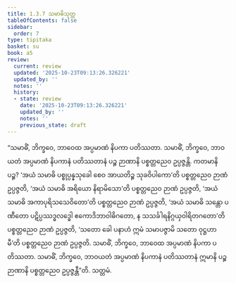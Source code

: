 ```yaml
---
title: 1.3.7 သမာဓိသုတ္တ
tableOfContents: false
sidebar:
  order: 7
type: tipitaka
basket: su
book: a5
review:
  current: review
  updated: '2025-10-23T09:13:26.326221'
  updated_by: ''
  notes: ''
  history:
  - state: review
    date: '2025-10-23T09:13:26.326221'
    updated_by: ''
    notes: ''
    previous_state: draft
---
```



<ReviewStatus review={frontmatter.review} showDetails={true} />

<HypothesisAnnotation frontmatter={frontmatter} />

<DynamicBreadcrumb />

<Division number="27" book="a5" e="ch" v="16" p="20">

<Paragraph number="103" book="a5">
“သမာဓိံ, ဘိက္ခဝေ, ဘာဝေထ အပ္ပမာဏံ နိပကာ ပတိဿတာ. သမာဓိံ, ဘိက္ခဝေ, ဘာဝယတံ အပ္ပမာဏံ နိပကာနံ ပတိဿတာနံ ပဉ္စ ဉာဏာနိ ပစ္စတ္တညေဝ ဥပ္ပဇ္ဇန္တိ. ကတမာနိ ပဉ္စ? ‘အယံ သမာဓိ ပစ္စုပ္ပန္နသုခေါ စေဝ အာယတိဉ္စ သုခဝိပါကော’တိ ပစ္စတ္တညေဝ ဉာဏံ ဥပ္ပဇ္ဇတိ, ‘အယံ သမာဓိ အရိယော နိရာမိသော’တိ ပစ္စတ္တညေဝ ဉာဏံ ဥပ္ပဇ္ဇတိ, ‘အယံ သမာဓိ အကာပုရိသသေဝိတော’တိ ပစ္စတ္တညေဝ ဉာဏံ ဥပ္ပဇ္ဇတိ, ‘အယံ သမာဓိ သန္တော ပဏီတော ပဋိပ္ပဿဒ္ဓလဒ္ဓေါ ဧကောဒိဘာဝါဓိဂတော, န သသင်္ခါရနိဂ္ဂယှဝါရိတဂတော’တိ ပစ္စတ္တညေဝ ဉာဏံ ဥပ္ပဇ္ဇတိ, ‘သတော ခေါ ပနာဟံ ဣမံ သမာပဇ္ဇာမိ သတော ဝုဋ္ဌဟာမီ’တိ ပစ္စတ္တညေဝ ဉာဏံ ဥပ္ပဇ္ဇတိ.
</Paragraph>

<Paragraph number="104" book="a5">
သမာဓိံ, ဘိက္ခဝေ, ဘာဝေထ အပ္ပမာဏံ နိပကာ ပတိဿတာ. သမာဓိံ, ဘိက္ခဝေ, ဘာဝယတံ အပ္ပမာဏံ နိပကာနံ ပတိဿတာနံ ဣမာနိ ပဉ္စ ဉာဏာနိ ပစ္စတ္တညေဝ ဥပ္ပဇ္ဇန္တီ”တိ.

</Paragraph>
</Division>

<Paragraph number="105" type="center" book="a5">
သတ္တမံ.
</Paragraph>